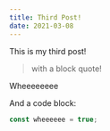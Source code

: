 ```yaml
---
title: Third Post!
date: 2021-03-08
---
```


This is my third post!

> with a block quote!

<RainbowText>Wheeeeeeee</RainbowText>

And a code block:

```js
const wheeeeee = true;
```